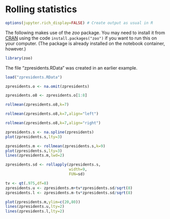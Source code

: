 # Rolling statistics

```r
options(jupyter.rich_display=FALSE) # Create output as usual in R
```

The following makes use of the *zoo* package. You may need to install it from
[CRAN](https://cran.r-project.org/package=zoo) using the code
`install.packages("zoo")` if you want to run this on your computer. (The
package is already installed on the notebook container, however.)

```r
library(zoo)
```

The file "zpresidents.RData" was created in an earlier example.

```r
load("zpresidents.RData")
```

```r
zpresidents.o <- na.omit(zpresidents)
```

```r
zpresidents.o8 <- zpresidents.o[1:8]
```

```r
rollmean(zpresidents.o8,k=7)
```

```r
rollmean(zpresidents.o8,k=7,align="left")
```

```r
rollmean(zpresidents.o8,k=7,align="right")
```

```r
zpresidents.s <- na.spline(zpresidents)
plot(zpresidents.s,lty=3)
```

```r
zpresidents.m <- rollmean(zpresidents.s,k=9)
plot(zpresidents.s,lty=3)
lines(zpresidents.m,lwd=2)
```

```r
zpresidents.sd <- rollapply(zpresidents.s,
                            width=9,
                            FUN=sd)
```

```r
tv <- qt(.975,df=8)
zpresidents.u <- zpresidents.m+tv*zpresidents.sd/sqrt(8)
zpresidents.l <- zpresidents.m-tv*zpresidents.sd/sqrt(8)
```

```r
plot(zpresidents.m,ylim=c(20,80))
lines(zpresidents.u,lty=2)
lines(zpresidents.l,lty=2)
```
